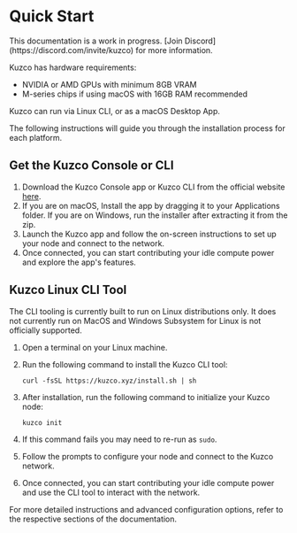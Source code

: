 
# Quick Start

<Callout type="warning">
  This documentation is a work in progress. [Join Discord](https://discord.com/invite/kuzco) for more information.
</Callout>

Kuzco has hardware requirements:
- NVIDIA or AMD GPUs with minimum 8GB VRAM
- M-series chips if using macOS with 16GB RAM recommended

Kuzco can run via Linux CLI, or as a macOS Desktop App. 

The following instructions will guide you through the installation process for each platform.

## Get the Kuzco Console or CLI

1. Download the Kuzco Console app or Kuzco CLI from the official website [here](https://kuzco.xyz/download).
2. If you are on macOS, Install the app by dragging it to your Applications folder. If you are on Windows, run the installer after extracting it from the zip.
3. Launch the Kuzco app and follow the on-screen instructions to set up your node and connect to the network.
4. Once connected, you can start contributing your idle compute power and explore the app's features.

## Kuzco Linux CLI Tool

<Callout type="warning">
The CLI tooling is currently built to run on Linux distributions only. It does not currently run on MacOS and Windows Subsystem for Linux is not officially supported.
</Callout>

1. Open a terminal on your Linux machine.
2. Run the following command to install the Kuzco CLI tool:

   ```
   curl -fsSL https://kuzco.xyz/install.sh | sh
   ```

3. After installation, run the following command to initialize your Kuzco node:

   ```
   kuzco init
   ```

4. If this command fails you may need to re-run as `sudo`.
5. Follow the prompts to configure your node and connect to the Kuzco network.
6. Once connected, you can start contributing your idle compute power and use the CLI tool to interact with the network.

For more detailed instructions and advanced configuration options, refer to the respective sections of the documentation.
